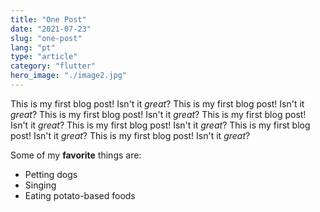 ```yaml
---
title: "One Post"
date: "2021-07-23"
slug: "one-post"
lang: "pt"
type: "article"
category: "flutter"
hero_image: "./image2.jpg"
---
```


This is my first blog post! Isn't it *great*? This is my first blog post! Isn't it *great*? This is my first blog post! Isn't it *great*? This is my first blog post! Isn't it *great*? This is my first blog post! Isn't it *great*? This is my first blog post! Isn't it *great*? This is my first blog post! Isn't it *great*? 

Some of my **favorite** things are:

* Petting dogs
* Singing
* Eating potato-based foods